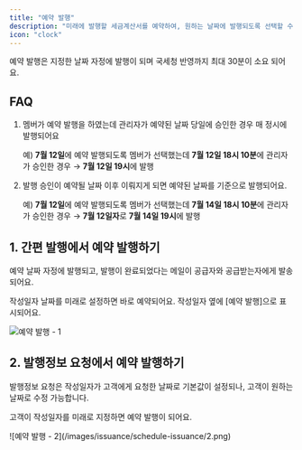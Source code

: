 ```yaml
---
title: "예약 발행"
description: "미래에 발행할 세금계산서를 예약하여, 원하는 날짜에 발행되도록 선택할 수 있어요."
icon: "clock"
---
```


예약 발행은 지정한 날짜 자정에 발행이 되며 국세청 반영까지 최대 30분이 소요 되어요.

## FAQ

1. 멤버가 예약 발행을 하였는데 관리자가 예약된 날짜 당일에 승인한 경우 매 정시에 발행되어요

    예) **7월 12일**에 예약 발행되도록 멤버가 선택했는데 **7월 12일 18시 10분**에 관리자가 승인한 경우 → **7월 12일 19시**에 발행
    
2. 발행 승인이 예약될 날짜 이후 이뤄지게 되면 예약된 날짜를 기준으로 발행되어요.
    
    예) **7월 12일**에 예약 발행되도록 멤버가 선택했는데 **7월 14일 18시 10분**에 관리자가 승인한 경우 → **7월 12일자**로 **7월 14일 19시**에 발행
    

## 1. 간편 발행에서 예약 발행하기

<Tip>예약 날짜 자정에 발행되고, 발행이 완료되었다는 메일이 공급자와 공급받는자에게 발송되어요.</Tip>

작성일자 날짜를 미래로 설정하면 바로 예약되어요. 작성일자 옆에 [예약 발행]으로 표시되어요.

![예약 발행 - 1](/images/issuance/schedule-issuance/1.png)

## 2. 발행정보 요청에서 예약 발행하기

<Tip>발행정보 요청은 작성일자가 고객에게 요청한 날짜로 기본값이 설정되나, 고객이 원하는 날짜로 수정 가능합니다.</Tip>

고객이 작성일자를 미래로 지정하면 예약 발행이 되어요.

<Frame caption="고객이 발행정보 요청을 받아보고 작성하게 되는 발행정보 입력 창">
    ![예약 발행 - 2](/images/issuance/schedule-issuance/2.png)
</Frame>